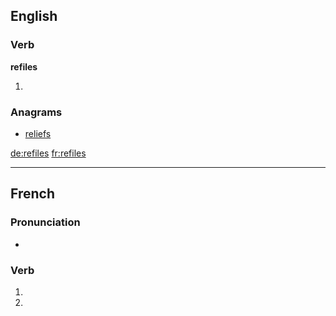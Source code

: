 ==English==

===Verb===
'''refiles'''
# {{third-person singular of|refile}}

===Anagrams===
* [[reliefs#English|reliefs]]

[[de:refiles]]
[[fr:refiles]]

----
{{also|refilés}}
==French==

===Pronunciation===
* {{homophones|refile|refilent}}

===Verb===
{{fr-verb-form}}

# {{conjugation of|refiler||2|s|pres|ind|lang=fr}}
# {{conjugation of|refiler||2|s|pres|sub|lang=fr}}

{{rfc-auto}}
